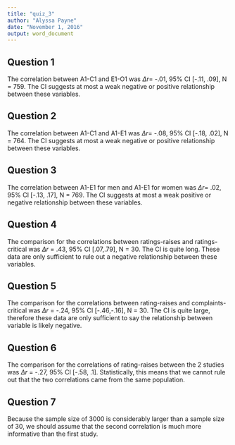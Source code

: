```yaml
---
title: "quiz_3"
author: "Alyssa Payne"
date: "November 1, 2016"
output: word_document
---
```

## Question 1

The correlation between A1-C1 and E1-O1 was $\Delta r$= -.01, 95% CI [-.11, .09], N = 759. The CI suggests at most a weak negative or positive relationship between these variables. 

## Question 2

The correlation between A1-C1 and A1-E1 was $\Delta r$= -.08, 95% CI [-.18, .02], N = 764. The CI suggests at most a weak negative or positive relationship between these variables. 

## Question 3

The correlation between A1-E1 for men and A1-E1 for women was $\Delta r$= .02, 95% CI [-.13, .17], N = 769. The CI suggests at most a weak positive or negative relationship between these variables. 

## Question 4

The comparison for the correlations between ratings-raises and ratings-critical was $\Delta r$ = .43, 95% CI [.07,.79], N = 30. The CI is quite long. These data are only sufficient to rule out a negative relationship between these variables. 

## Question 5

The comparison for the correlations between rating-raises and complaints-critical was $\Delta r$ = -.24, 95% CI [-.46,-.16], N = 30. The CI is quite large, therefore these data are only sufficient to say the relationship between variable is likely negative.

## Question 6

The comparison for the correlations of rating-raises between the 2 studies was $\Delta r$ = -.27, 95% CI [-.58, .1]. Statistically, this means that we cannot rule out that the two correlations came from the same population. 

## Question 7

Because the sample size of 3000 is considerably larger than a sample size of 30, we should assume that the second correlation is much more informative than the first study. 